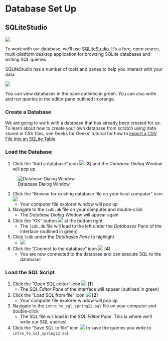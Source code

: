 # Database Set Up

## SQLiteStudio

![](images/sqlitestudio-logo.png)

To work with our database, we'll use [SQLiteStudio][]. It's a free, open
source, multi-platform desktop application for browsing SQLite databases and
writing SQL queries.

[SQLiteStudio]: https://sqlitestudio.pl/about/

SQLiteStudio has a number of tools and panes to help you interact with your
data:

![](images/sqlitestudio-interface.png)

You can view databases in the pane outlined in green. You can also write and
run queries in the editor pane outlined in orange.

### Create a Database

We are going to work with a database that has already been created for us. To learn about how to create your own database from scratch using data stored in CSV files, see Geeks for Geeks' tutorial for how to [Import a CSV File Into an SQLite Table](https://www.geeksforgeeks.org/import-a-csv-file-into-an-sqlite-table/)

### Load the Database



1. Click the "Add a database" icon ![](images/sqlitestudio-add-db-icon.png) [**3**] and the *Database Dialog Window* will pop up. 

![Database Dialog Window](images/sqlitestudio-db-dialog.png) 
    
2. Click the "Browse for existing database file on your local computer" icon ![](images/sqlitestudio-folder-icon.png)
    - Your computer file explorer window will pop up
    
3. Navigate to the  `lcdb.db` file on your computer and double-click
    - The *Database Dialog Window* will appear again
    
4. Click the "OK" button ![](images/sqlitestudio-db-dialog-ok-button.png) at the bottom right
    - The `lcdb.db` file will load to the left under the *Databases Pane* of the interface (outlined in green)
    
5. Click `lcdb` under the *Databases Pane* to highlight
    - ![](images/sqlitestudio-lcdb-highligh.png)
    
6. Click the "Connect to the database" icon ![](images/sqlitestudio-connect-db-icon.png) [**4**]
    - You are now connected to the database and can execute SQL to the database!


### Load the SQL Script

1. Click the "Open SQL editor" icon ![](images/sqlitestudio-editor-icon.png) [**1**]
    - The *SQL Editor Pane* of the interface will appear (outlined in green)
2. Click the "Load SQL from file" icon ![](images/sqlitestudio-folder-icon.png) [**2**] 
    - Your computer file explorer window will pop up
3. Navigate to the `intro_to_sql_spring22.sql` file on your computer and double-click
    - The SQL file will load in the *SQL Editor Pane*. This is where we'll write our SQL queries!
4. Click the "Save SQL to file" icon ![](images/sqlitestudio-save-sql-icon.png) to save the queries you write to `intro_to_sql_spring22.sql`

